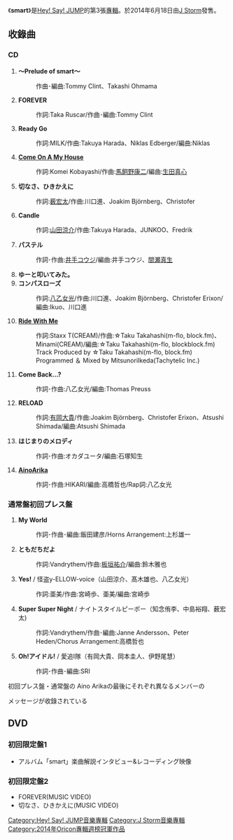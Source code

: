 {{lowercase|title=smart (Hey! Say! JUMP專輯)}}
{{Infobox Album
| Name           = smart
| Type           = [[專輯|專輯]]
| Artist         = [[Hey!_Say!_JUMP|Hey! Say! JUMP]]
| Released       = 2014年6月18日
| Recorded       = 
| Genre          = [[J-POP|J-POP]]
| Length         = 
| Label          = [[J_Storm|J Storm]]
| Producer       = 
| Reviews        = 
| Chart position = 
| Certification  = *金（唱片，[[日本唱片協會|日本唱片協會]]）
| Last album     = [[JUMP_WORLD|JUMP WORLD]]<br />（2012年）
| This album     = '''smart''' <br />（2014年）
| Next album     = [[JUMPing_CAR|JUMPing CAR]]<br />（2015年）
| Misc           = 
}}
《'''smart'''》是[[Hey!_Say!_JUMP|Hey! Say! JUMP]]的第3張[[專輯|專輯]]。於2014年6月18日由[[J_Storm|J Storm]]發售。

== 收錄曲 ==
=== CD ===
# '''～Prelude of smart～'''
#: 作曲･編曲:Tommy Clint、Takashi Ohmama
# '''FOREVER'''
#: 作詞:Taka Ruscar/作曲･編曲:Tommy Clint
# '''Ready Go'''
#: 作詞:MILK/作曲:Takuya Harada、Niklas Edberger/編曲:Niklas
# '''[[Come_On_A_My_House|Come On A My House]]'''
#: 作詞:Komei Kobayashi/作曲:[[馬飼野康二|馬飼野康二]]/編曲:[[生田真心|生田真心]]
# '''切なさ、ひきかえに'''
#: 作詞:[[薮宏太|薮宏太]]/作曲:川口進、Joakim Björnberg、Christofer
# '''Candle'''
#: 作詞:[[山田涼介|山田涼介]]/作曲:Takuya Harada、JUNKOO、Fredrik
# '''パステル'''
#: 作詞･作曲:[[井手コウジ|井手コウジ]]/編曲:井手コウジ、[[間瀬真生|間瀬真生]]
# '''ゆーと叩いてみた。'''
# '''コンパスローズ'''
#: 作詞:[[八乙女光|八乙女光]]/作曲:川口進、Joakim Björnberg、Christofer Erixon/編曲:Ikuo、川口進
# '''[[Ride_With_Me|Ride With Me]]'''
#: 作詞:Staxx T(CREAM)/作曲:☆Taku Takahashi(m-flo, block.fm)、Minami(CREAM)/編曲:☆Taku Takahashi(m-flo, blockblock.fm) Track Produced by ☆Taku Takahashi(m-flo, block.fm) Programmed ＆ Mixed by MitsunoriIkeda(Tachytelic Inc.)
# '''Come Back…?'''
#: 作詞･作曲:八乙女光/編曲:Thomas Preuss
# '''RELOAD'''
#: 作詞:[[有岡大貴|有岡大貴]]/作曲:Joakim Björnberg、Christofer Erixon、Atsushi Shimada/編曲:Atsushi Shimada
# '''はじまりのメロディ'''
#: 作詞･作曲:オカダユータ/編曲:石塚知生
# '''[[愛在何方/盡情去愛的HAPPY_LIFE|AinoArika]]'''
#: 作詞･作曲:HIKARI/編曲:高橋哲也/Rap詞:八乙女光

=== 通常盤初回プレス盤 ===
# '''My World'''
#: 作詞･作曲･編曲:飯田建彦/Horns Arrangement:上杉雄一
# '''ともだちだよ'''
#: 作詞:Vandrythem/作曲:[[板垣祐介|板垣祐介]]/編曲:鈴木雅也
# '''Yes!''' / 怪盗y-ELLOW-voice（山田涼介、髙木雄也、八乙女光）
#: 作詞:亜美/作曲:宮崎歩、亜美/編曲:宮崎歩
# '''Super Super Night''' / ナイトスタイルピーポー（知念侑李、中島裕翔、薮宏太)
#: 作詞:Vandrythem/作曲･編曲:Janne Andersson、Peter Heden/Chorus Arrangement:高橋哲也
# '''Oh!アイドル!''' / 愛追I隊（有岡大貴、岡本圭人、伊野尾慧）
#: 作詞･作曲･編曲:SRI


初回プレス盤・通常盤の Aino Arikaの最後にそれぞれ異なるメンバーの

メッセージが收錄されている

== DVD ==
=== 初回限定盤1 ===
* アルバム「smart」楽曲解説インタビュー&レコーディング映像

=== 初回限定盤2 ===
* FOREVER(MUSIC VIDEO)
* 切なさ、ひきかえに(MUSIC VIDEO)

{{Hey! Say! JUMP}}
{{Oricon專輯週榜冠軍 (2014年)|2014年6月30日}}

[[Category:Hey!_Say!_JUMP音樂專輯|Category:Hey! Say! JUMP音樂專輯]]
[[Category:J_Storm音樂專輯|Category:J Storm音樂專輯]]
[[Category:2014年Oricon專輯週榜冠軍作品|Category:2014年Oricon專輯週榜冠軍作品]]